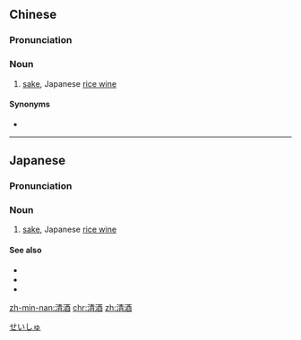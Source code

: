 {{also|淸酒}}
==Chinese==
{{zh-forms}}

===Pronunciation===
{{zh-pron
|m=qīngjiǔ
|c=cing1 zau2,ceng1 zau2
|h=pfs=chhîn-chiú
|mn=chheng-chiú
|cat=n
}}

===Noun===
{{zh-noun}}

# [[sake]], Japanese [[rice wine]]

====Synonyms====
* {{zh-l|日本酒}}

{{zh-cat|Alcoholic beverages}}

----

==Japanese==
{{ja-kanjitab|せい|しゅ|yomi=on}}

===Pronunciation===
{{ja-pron|せいしゅ|y=o}}

===Noun===
{{ja-noun|せいしゅ}}

# [[sake]], Japanese [[rice wine]]

====See also====
* {{ja-r|日本酒|にほんしゅ}}
* {{ja-r|熱燗|あつかん}}
* {{ja-r|冷酒|れいしゅ}}

[[Category:ja:Alcoholic beverages|せいしゅ]]

[[zh-min-nan:清酒]]
[[chr:清酒]]
[[zh:清酒]]